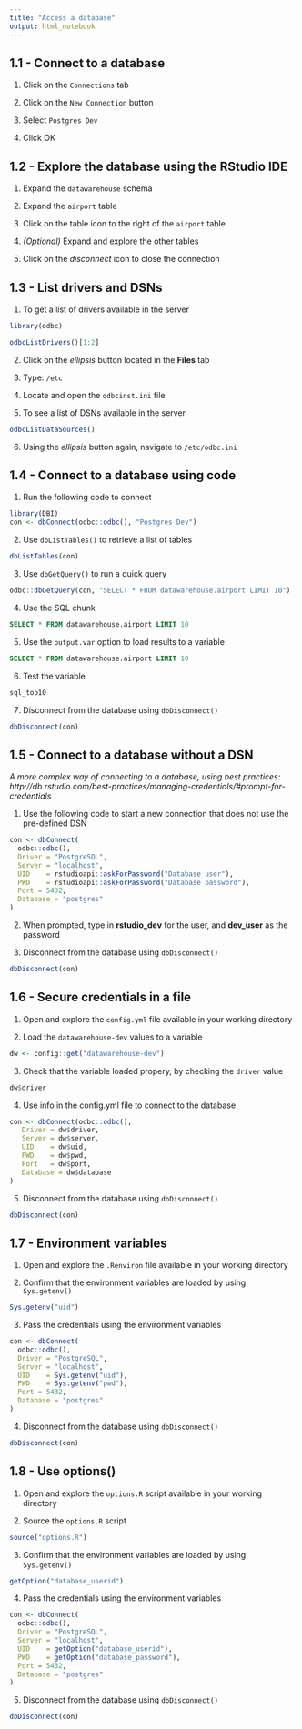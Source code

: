 ```yaml
---
title: "Access a database"
output: html_notebook
---
```


## 1.1 - Connect to a database

1. Click on the `Connections` tab

2. Click on the `New Connection` button

3. Select `Postgres Dev`

4. Click OK

## 1.2 - Explore the database using the RStudio IDE

1. Expand the `datawarehouse` schema

2. Expand the `airport` table

3. Click on the table icon to the right of the `airport` table 

4. *(Optional)* Expand and explore the other tables

5. Click on the *disconnect* icon to close the connection


## 1.3 - List drivers and DSNs 

1. To get a list of drivers available in the server
```r
library(odbc)

odbcListDrivers()[1:2]
```

2. Click on the *ellipsis* button located in the **Files** tab

3. Type: `/etc`

4. Locate and open the `odbcinst.ini` file

5. To see a list of DSNs available in the server
```r
odbcListDataSources()
```

6. Using the *ellipsis* button again, navigate to `/etc/odbc.ini`

## 1.4 - Connect to a database using code

1. Run the following code to connect
```r
library(DBI)
con <- dbConnect(odbc::odbc(), "Postgres Dev")
```

2. Use `dbListTables()` to retrieve a list of tables
```r
dbListTables(con)
```

3. Use `dbGetQuery()` to run a quick query
```r
odbc::dbGetQuery(con, "SELECT * FROM datawarehouse.airport LIMIT 10")
```

4. Use the SQL chunk
```sql
SELECT * FROM datawarehouse.airport LIMIT 10
```

5. Use the `output.var` option to load results to a variable
```sql
SELECT * FROM datawarehouse.airport LIMIT 10
```

6. Test the variable
```r
sql_top10
```

7. Disconnect from the database using `dbDisconnect()`
```r
dbDisconnect(con)
```

## 1.5 - Connect to a database without a DSN
*A more complex way of connecting to a database, using best practices: http://db.rstudio.com/best-practices/managing-credentials/#prompt-for-credentials *

1. Use the following code to start a new connection that does not use the pre-defined DSN
```r
con <- dbConnect(
  odbc::odbc(),
  Driver = "PostgreSQL",
  Server = "localhost",
  UID    = rstudioapi::askForPassword("Database user"),
  PWD    = rstudioapi::askForPassword("Database password"),
  Port = 5432,
  Database = "postgres"
)
```

2. When prompted, type in **rstudio_dev** for the user, and **dev_user** as the password

3. Disconnect from the database using `dbDisconnect()`
```r
dbDisconnect(con)
```

## 1.6 - Secure credentials in a file

1. Open and explore the `config.yml` file available in your working directory

2. Load the `datawarehouse-dev` values to a variable
```r
dw <- config::get("datawarehouse-dev")
```

3. Check that the variable loaded propery, by checking the `driver` value
```r
dw$driver
```
4. Use info in the config.yml file to connect to the database
```r
con <- dbConnect(odbc::odbc(),
   Driver = dw$driver,
   Server = dw$server,
   UID    = dw$uid,
   PWD    = dw$pwd,
   Port   = dw$port,
   Database = dw$database
)
```

5. Disconnect from the database using `dbDisconnect()`
```r
dbDisconnect(con)
```

## 1.7 - Environment variables

1. Open and explore the `.Renviron` file available in your working directory

2. Confirm that the environment variables are loaded by using `Sys.getenv()`
```r
Sys.getenv("uid")
```

3. Pass the credentials using the environment variables
```r
con <- dbConnect(
  odbc::odbc(),
  Driver = "PostgreSQL",
  Server = "localhost",
  UID    = Sys.getenv("uid"),
  PWD    = Sys.getenv("pwd"),
  Port = 5432,
  Database = "postgres"
)
```

4. Disconnect from the database using `dbDisconnect()`
```r
dbDisconnect(con)
```

## 1.8 - Use options()

1. Open and explore the `options.R` script available in your working directory

2. Source the `options.R` script
```r
source("options.R")
```

3. Confirm that the environment variables are loaded by using `Sys.getenv()`
```r
getOption("database_userid")
```

4. Pass the credentials using the environment variables
```r
con <- dbConnect(
  odbc::odbc(),
  Driver = "PostgreSQL",
  Server = "localhost",
  UID    = getOption("database_userid"),
  PWD    = getOption("database_password"),
  Port = 5432,
  Database = "postgres"
)
```

5. Disconnect from the database using `dbDisconnect()`
```r
dbDisconnect(con)
```
